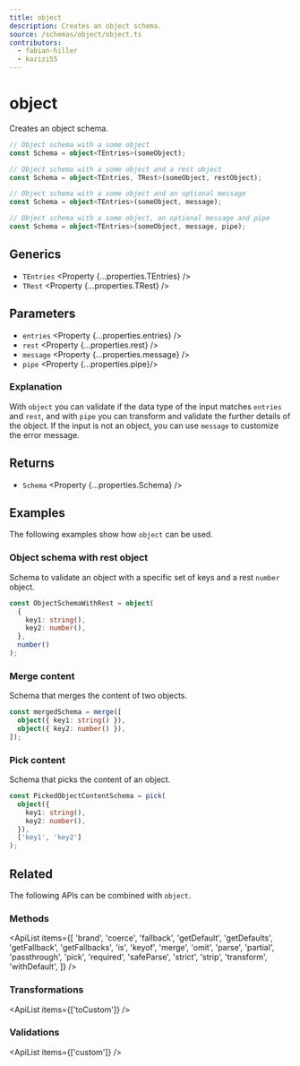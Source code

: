 ```yaml
---
title: object
description: Creates an object schema.
source: /schemas/object/object.ts
contributors:
  - fabian-hiller
  - kazizi55
---
```



# object

Creates an object schema.

```ts
// Object schema with a some object
const Schema = object<TEntries>(someObject);

// Object schema with a some object and a rest object
const Schema = object<TEntries, TRest>(someObject, restObject);

// Object schema with a some object and an optional message
const Schema = object<TEntries>(someObject, message);

// Object schema with a some object, an optional message and pipe
const Schema = object<TEntries>(someObject, message, pipe);
```

## Generics

- `TEntries` <Property {...properties.TEntries} />
- `TRest` <Property {...properties.TRest} />

## Parameters

- `entries` <Property {...properties.entries} />
- `rest` <Property {...properties.rest} />
- `message` <Property {...properties.message} />
- `pipe` <Property {...properties.pipe}/>

### Explanation

With `object` you can validate if the data type of the input matches `entries` and `rest`, and with `pipe` you can transform and validate the further details of the object. If the input is not an object, you can use `message` to customize the error message.

## Returns

- `Schema` <Property {...properties.Schema} />

## Examples

The following examples show how `object` can be used.

### Object schema with rest object

Schema to validate an object with a specific set of keys and a rest `number` object.

```ts
const ObjectSchemaWithRest = object(
  {
    key1: string(),
    key2: number(),
  },
  number()
);
```

### Merge content

Schema that merges the content of two objects.

```ts
const mergedSchema = merge([
  object({ key1: string() }),
  object({ key2: number() }),
]);
```

### Pick content

Schema that picks the content of an object.

```ts
const PickedObjectContentSchema = pick(
  object({
    key1: string(),
    key2: number(),
  }),
  ['key1', 'key2']
);
```

## Related

The following APIs can be combined with `object`.

### Methods

<ApiList
  items={[
    'brand',
    'coerce',
    'fallback',
    'getDefault',
    'getDefaults',
    'getFallback',
    'getFallbacks',
    'is',
    'keyof',
    'merge',
    'omit',
    'parse',
    'partial',
    'passthrough',
    'pick',
    'required',
    'safeParse',
    'strict',
    'strip',
    'transform',
    'withDefault',
  ]}
/>

### Transformations

<ApiList items={['toCustom']} />

### Validations

<ApiList items={['custom']} />

